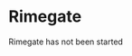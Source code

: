 
# Rimegate

<ProjectDetails
  floatRight
  region="The Wall"
  house="Night's Watch"
  type="Ruin"
  status="Not Started"
  warp="/warp rimegate"
  projectLead=""
  dateStarted="Invalid Date"
  dateCompleted="Invalid Date"
/>

Rimegate has not been started
